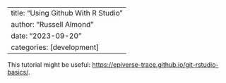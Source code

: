 ---
title: "Using Github With R Studio"
author: "Russell Almond"
date: "2023-09-20"
categories: [development]
------


This tutorial might be useful:
  <https://epiverse-trace.github.io/git-rstudio-basics/>.
  
